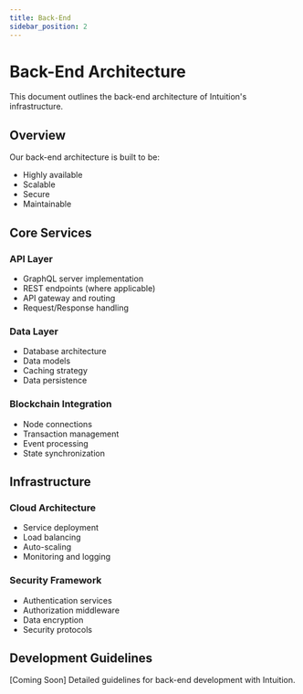 ```yaml
---
title: Back-End
sidebar_position: 2
---
```


# Back-End Architecture

This document outlines the back-end architecture of Intuition's infrastructure.

## Overview

Our back-end architecture is built to be:
- Highly available
- Scalable
- Secure
- Maintainable

## Core Services

### API Layer
- GraphQL server implementation
- REST endpoints (where applicable)
- API gateway and routing
- Request/Response handling

### Data Layer
- Database architecture
- Data models
- Caching strategy
- Data persistence

### Blockchain Integration
- Node connections
- Transaction management
- Event processing
- State synchronization

## Infrastructure

### Cloud Architecture
- Service deployment
- Load balancing
- Auto-scaling
- Monitoring and logging

### Security Framework
- Authentication services
- Authorization middleware
- Data encryption
- Security protocols

## Development Guidelines

[Coming Soon] Detailed guidelines for back-end development with Intuition. 